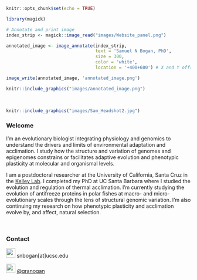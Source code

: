 ```r

knitr::opts_chunk$set(echo = TRUE)

library(magick)

```

```r

# Annotate and print image
index_strip <- magick::image_read("images/Website_panel.png")

annotated_image <- image_annotate(index_strip, 
                                  text = 'Samuel N Bogan, PhD', 
                                  size = 300, 
                                  color = 'white',
                                  location = '+400+600') # X and Y offsets from the top-left corner

image_write(annotated_image, 'annotated_image.png')

```

```r
knitr::include_graphics("images/annotated_image.png")
```

<br>
```r
knitr::include_graphics("images/Sam_Headshot2.jpg")
```

### Welcome <a id="about_me"></a>

I'm an evolutionary biologist integrating physiology and genomics to understand the drivers and limits of environmental adaptation and acclimation. I study how the structure and variation of genomes and epigenomes constrains or facilitates adaptive evolution and phenotypic plasticity at molecular and organismal levels.     

I am a postdoctoral researcher at the University of California, Santa Cruz in the [Kelley Lab](https://evogenomes.sites.ucsc.edu/). I completed my PhD at UC Santa Barbara where I studied the evolution and regulation of thermal acclimation. I'm currently studying the evolution of antifreeze proteins in polar fishes at macro- and micro-evolutionary scales through the lens of structural genomic variation. I'm also continuing my research on how phenotypic plasticity and acclimation evolve by, and affect, natural selection.

<br>

### Contact <a id="about_me"></a>

![](images/mail.png){width=25px} snbogan[at]ucsc.edu

![](images/twitter.png){width=25px} [@granogan](https://x.com/granogan)



